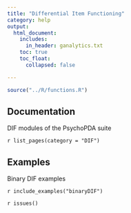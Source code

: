 ```yaml
---
title: "Differential Item Functioning"
category: help
output: 
  html_document:
    includes:
      in_header: ganalytics.txt
    toc: true
    toc_float:
      collapsed: false

---
```



```r
source("../R/functions.R")
```


## Documentation

DIF modules of the PsychoPDA suite

`r list_pages(category = "DIF")`

## Examples
Binary DIF examples

`r include_examples("binaryDIF")`

`r issues()`